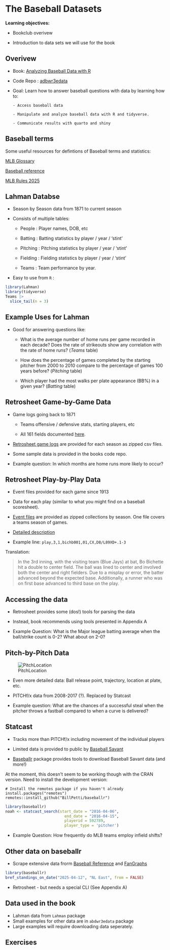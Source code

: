 # The Baseball Datasets


**Learning objectives:**

- Bookclub overivew

- Introduction to data sets we will use for the book

## Overivew {-}

- Book: [Analyzing Baseball Data with R](https://beanumber.github.io/abdwr3e/)
- Code Repo : [adbwr3edata](https://github.com/beanumber/abdwr3edata)
- Goal: Learn how to answer baseball questions with data by learning how to:

      - Access baseball data
      
      - Manipulate and analyze baseball data with R and tidyverse.
      
      - Communicate results with quarto and shiny 
      
      
## Baseball terms {-}

Some useful resources for defintions of Baseball terms and statistics:

[MLB Glossary](https://www.mlb.com/glossary)

[Baseball reference](https://www.baseball-reference.com/about/)

[MLB Rules 2025](https://mktg.mlbstatic.com/mlb/official-information/2025-official-baseball-rules.pdf)

## Lahman Databse {-}

- Season by Season data from 1871 to current season

- Consists of multiple tables:

   - People : Player names, DOB, etc
   
   - Batting : Batting statistics by player / year / 'stint'
   
   - Pitching : Pitching statistics by player / year / 'stint'
   
   - Fielding : Fielding statistics by player / year / 'stint'
   
   - Teams : Team performance by year.
   
- Easy to use from `R` :


```r
library(Lahman)
library(tidyverse)
Teams |>
  slice_tail(n = 3)
```
## Example Uses for Lahman 
 
- Good for answering questions like:
   - What is the average number of home runs per game recorded in each decade? Does the rate of strikeouts show any correlation with the rate of home runs? (*Teams* table)
   
   - How does the percentage of games completed by the starting pitcher from 2000 to 2010 compare to the percentage of games 100 years before? (*Pitching* table)
   
   - Which player had the most walks per plate appearance (BB%) in a given year? (*Batting* table)


## Retrosheet Game-by-Game Data

- Game logs going back to 1871

  - Teams offensive / defensive stats, starting players, etc
  
  - All 161 fields documented [here](https://www.retrosheet.org/gamelogs/glfields.txt). 

- [Retrosheet game logs](https://www.retrosheet.org/gamelogs/index.html) are provided for each season as zipped csv files.

- Some sample data is provided in the books code repo. 

- Example question: In which months are home runs more likely to occur?

## Retrosheet Play-by-Play Data

- Event files provided for each game since 1913

- Data for each play (similar to what you might find on a baseball scoresheet). 

- [Event files](https://www.retrosheet.org/game.htm) are provided as zipped collections by season.   One file covers a teams season of games.

- [Detailed description](https://www.retrosheet.org/eventfile.htm)

- Example line:
`play,3,1,bichb001,01,CX,D8/L89XD+.1-3` 

Translation: 

>In the 3rd inning, with the visiting team (Blue Jays) at bat, Bo Bichette hit a double to center field. The ball was lined to center and involved both the center and right fielders. Due to a misplay or error, the batter advanced beyond the expected base. Additionally, a runner who was on first base advanced to third base on the play.
 `

## Accessing the data

- Retrosheet provides some (dos!) tools for parsing the data

- Instead, book recommends using tools presented in Appendix A

- Example Question: What is the Major league batting average when the ball/strike count is 0-2? What about on 2-0?

## Pitch-by-Pitch Data

![PitchLocation](images/pitchlocation.png)

- Even more detailed data: Ball release point, trajectory, location at plate, etc. 

- PITCHf/x data from 2008-2017 (?). Replaced by Statcast

- Example question: What are the chances of a successful steal when the pitcher throws a fastball compared to when a curve is delivered?

## Statcast

- Tracks more than PITCHf/x including movement of the individual players

- Limited data is provided to public by [Baseball Savant](https://baseballsavant.mlb.com)

- [Baseballr](https://billpetti.github.io/baseballr/) package provides tools to download Baseball Savant data (and more!)

At the moment, this doesn't seem to be working though with the CRAN version. Need to install the development version:

```
# Install the remotes package if you haven't already
install.packages("remotes")
remotes::install_github("BillPetti/baseballr")
```

```r
library(baseballr)
noah <- statcast_search(start_date = "2016-04-06",
                          end_date = "2016-04-15", 
                          playerid = 592789, 
                          player_type = 'pitcher')
```

- Example Question: How frequently do MLB teams employ infield shifts?

## Other data on baseballr

- Scrape extensive data frorm [Baseball Reference](https://www.baseball-reference.com)  and [FanGraphs](https://www.fangraphs.com)  

```r
library(baseballr)
bref_standings_on_date("2025-04-12", "NL East", from = FALSE)
```

- Retrosheet - but needs a special CLI (See Appendix A)

## Data used in the book

- Lahman data from `Lahman` package
- Small examples for other data are in `abdwr3edata` package
- Large examples will require downloading data seperately.

## Exercises
